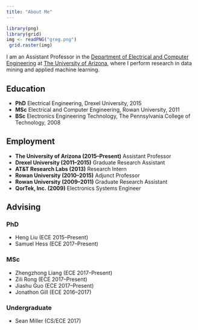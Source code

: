 ```yaml
---
title: "About Me"
---
```


```r
library(png)
library(grid)
img <- readPNG("greg.png")
 grid.raster(img)
```

I am an Assistant Professor in the [Department of Electrical and Computer Engineering](http://www.ece.arizona.edu/) at [The University of Arizona](http://www.arizona.edu/), where I perform research in data mining and applied machine learning. 





## Education 
- __PhD__ Electrical Engineering, Drexel University, 2015
- __MSc__ Electrical and Computer Engineering, Rowan University, 2011
- __BSc__ Electronics Engineering Technology, The Pennsylvania College of Technology, 2008

## Employment  
- __The University of Arizona (2015--Present)__ Assistant Professor
- __Drexel University (2011--2015)__ Graduate Research Assistant 
- __AT&T Research Labs (2013)__ Research Intern 
- __Rowan University (2010--2015)__ Adjunct Professor
- __Rowan University (2009--2011)__ Graduate Research Assistant
- __QorTek, Inc. (2009)__ Electronics Systems Engineer 

## Advising   

### PhD  
- Heng Liu (ECE 2015--Present)
- Samuel Hess (ECE 2017--Present)

### MSc  
- Zhengzhong Liang (ECE 2017--Present)
- Zili Rong (ECE 2017--Present)
- Jiashu Guo (ECE 2017--Present)
- Jonathon Gill (ECE 2016--2017)

### Undergraduate
- Sean Miller (CS/ECE 2017)
